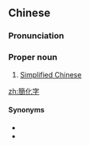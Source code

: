 {{also|简化字}}
==Chinese==
{{zh-forms|s=简化字|type=21}}

===Pronunciation===
{{zh-pron
|m=jiǎnhuàzì
|c=gaan2 faa3 zi6
|cat=propn
}}

===Proper noun===
{{zh-proper noun}}

# [[Simplified Chinese]]

[[zh:簡化字]]

====Synonyms====
* {{zh-l|簡體字}}
* {{zh-l|簡字}}